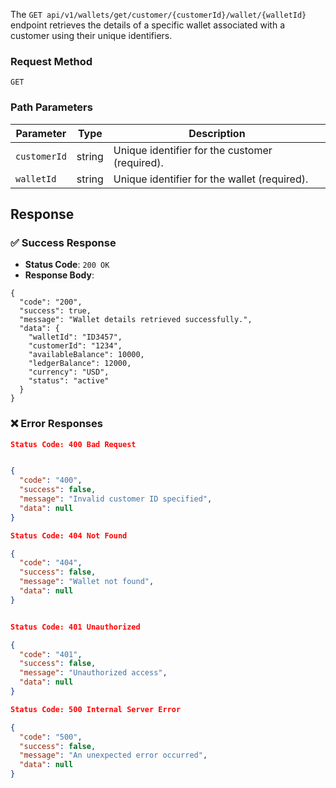  The `GET api/v1/wallets/get/customer/{customerId}/wallet/{walletId}` endpoint retrieves the details of a specific wallet associated with a customer using their unique identifiers.

### **Request Method**

`GET`

### **Path Parameters**

| Parameter   | Type   | Description                              |
|-------------|--------|------------------------------------------|
| `customerId`| string | Unique identifier for the customer (required). |
| `walletId`  | string | Unique identifier for the wallet (required).   |

## Response

### ✅ Success Response

- **Status Code**: `200 OK`
- **Response Body**:

```json:
{
  "code": "200",
  "success": true,
  "message": "Wallet details retrieved successfully.",
  "data": {
    "walletId": "ID3457",
    "customerId": "1234",
    "availableBalance": 10000,
    "ledgerBalance": 12000,
    "currency": "USD",
    "status": "active"
  }
}
```

### ❌ Error Responses

```json
Status Code: 400 Bad Request


{
  "code": "400",
  "success": false,
  "message": "Invalid customer ID specified",
  "data": null
}

Status Code: 404 Not Found

{
  "code": "404",
  "success": false,
  "message": "Wallet not found",
  "data": null
}


Status Code: 401 Unauthorized

{
  "code": "401",
  "success": false,
  "message": "Unauthorized access",
  "data": null
}

Status Code: 500 Internal Server Error

{
  "code": "500",
  "success": false,
  "message": "An unexpected error occurred",
  "data": null
}
